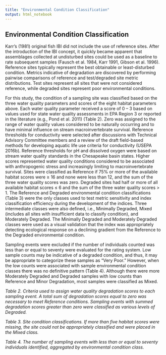 ```yaml
---
title: "Environmental Condition Classification"
output: html_notebook
---
```


## Environmental Condition Classification

Karr’s (1981) original fish IBI did not include the use of reference sites. After the introduction of the IBI concept, it quickly became apparent that assemblages collected at undisturbed sites could be used as a baseline to rate subsequent samples (Fausch et al. 1984, Karr 1991, Gibson et al. 1996). Reference sites typically represent the best obtainable or least-disturbed condition. Metrics indicative of degradation are discovered by performing pairwise comparisons of reference and test/degraded site metric distributions. Test sites represent all sites that were not considered reference, while degraded sites represent poor environmental conditions.

For this study, the condition of a sampling site was classified based on the three water quality parameters and scores of the eight habitat parameters above. Each water quality parameter received a score of 0 – 3 based on values used for state water quality assessments in EPA Region 3 or reported in the literature (e.g., Pond et al. 2011) (Table 2). Zero was assigned to the range of water quality values considered to be naturally occurring and to have minimal influence on stream macroinvertebrate survival. Reference thresholds for conductivity were selected after discussions with Technical Advisory Committee members and a review of the draft field-based methods for developing aquatic life use criteria for conductivity (USEPA 2016b). Reference thresholds for pH and dissolved oxygen were based on stream water quality standards in the Chesapeake basin states. Higher scores represented water quality conditions considered to be associated with anthropogenic stress and increasingly limiting to macroinvertebrate survival. Sites were classified as Reference if 75% or more of the available habitat scores were ≥ 16 and none were less than 12, and the sum of the three water quality scores was zero. Degraded sites had half or more of all available habitat scores ≤ 6 and the sum of the three water quality scores > 1. The Reference and Degraded environmental condition classifications (Table 3) were the only classes used to test metric sensitivity and index classification efficiency during the development of the indices. Three intermediate classes were also defined, i.e., Minimally Degraded, Mixed (includes all sites with insufficient data to classify condition), and Moderately Degraded. The Minimally Degraded and Moderately Degraded classes were used as a visual validation that the index was appropriately detecting ecological response on a declining gradient from the Reference to the Degraded environmental condition.

Sampling events were excluded if the number of individuals counted was less than or equal to seventy were evaluated for the rating system. Low sample counts may be indicative of a degraded condition, and thus, it may be appropriate to categorize these samples as “Very Poor.” However, when the low counts were associated with sample environmental condition classes there was no definitive pattern (Table 4). Although there were more Moderately Degraded and Degraded samples with low counts than Reference and Minor Degradation, most samples were classified as Mixed.

_Table 2. Criteria used to assign water quality degradation scores to each sampling event. A total sum of degradation scores equal to zero was necessary to meet Reference conditions. Sampling events with summed degradation scores greater than zero were classified as various levels of Degraded._

_Table 3. Site condition classifications. If more than five habitat scores were missing, the site could not be appropriately classified and were placed in the Mixed class._

_Table 4. The number of sampling events with less than or equal to seventy individuals identified, aggregated by environmental condition class._